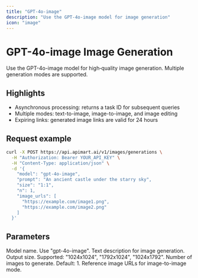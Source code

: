 ```yaml
---
title: "GPT-4o-image"
description: "Use the GPT-4o-image model for image generation"
icon: "image"
---
```


# GPT-4o-image Image Generation

Use the GPT-4o-image model for high‑quality image generation. Multiple generation modes are supported.

## Highlights

- Asynchronous processing: returns a task ID for subsequent queries
- Multiple modes: text-to-image, image-to-image, and image editing
- Expiring links: generated image links are valid for 24 hours

## Request example

<RequestExample>

```bash
curl -X POST https://api.apimart.ai/v1/images/generations \
  -H "Authorization: Bearer YOUR_API_KEY" \
  -H "Content-Type: application/json" \
  -d '{
    "model": "gpt-4o-image",
    "prompt": "An ancient castle under the starry sky",
    "size": "1:1",
    "n": 1,
    "image_urls": [
      "https://example.com/image1.png",
      "https://example.com/image2.png"
    ]
  }'
```

</RequestExample>

## Parameters

<ParamField query="model" type="string" required>
  Model name. Use "gpt-4o-image".
</ParamField>

<ParamField query="prompt" type="string" required>
  Text description for image generation.
</ParamField>

<ParamField query="size" type="string">
  Output size. Supported: "1024x1024", "1792x1024", "1024x1792".
</ParamField>

<ParamField query="n" type="integer">
  Number of images to generate. Default: 1.
</ParamField>

<ParamField query="image_urls" type="array">
  Reference image URLs for image-to-image mode.
</ParamField>

